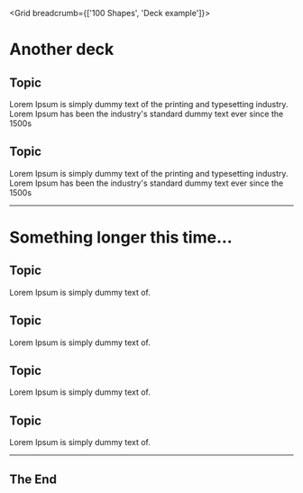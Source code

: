 
<Grid breadcrumb={['100 Shapes', 'Deck example']}>
<GridItem column="1 / span 6">

# Another deck

</GridItem>

<GridItem row="2" column="1 / span 3">

## Topic

Lorem Ipsum is simply dummy text of the printing and typesetting industry. Lorem Ipsum has been the industry's standard dummy text ever since the 1500s

</GridItem>

<GridItem row="2" column="4 / span 3">

## Topic

Lorem Ipsum is simply dummy text of the printing and typesetting industry. Lorem Ipsum has been the industry's standard dummy text ever since the 1500s

</GridItem>

</Grid>

---

<Grid theme="blue" justify="flex-end" numOfRows={3}>

<GridItem column="1 / span 6">

# Something longer this time…

</GridItem>

<GridItem row="2" column="1 / span 3">

## Topic

Lorem Ipsum is simply dummy text of.

</GridItem>

<GridItem row="2" column="4 / span 3">

## Topic

Lorem Ipsum is simply dummy text of.

</GridItem>

<GridItem row="3" column="1 / span 3">

## Topic

Lorem Ipsum is simply dummy text of.

</GridItem>

<GridItem row="3" column="4 / span 3">

## Topic

Lorem Ipsum is simply dummy text of.

</GridItem>

</Grid>

---

## The End
